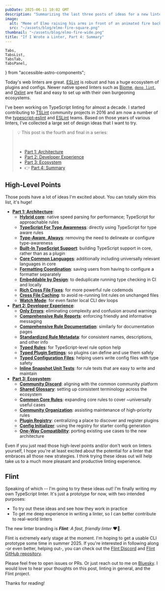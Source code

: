 ```yaml
---
pubDate: 2025-06-11 10:02 GMT
description: "Summarizing the last three posts of ideas for a new linter, along with next steps for its Flint prototype."
image:
  alt: "Meme of Elmo raising his arms in front of an animated fire background"
  src: "~/assets/blog/elmo-fire-square.png"
thumbnail: "~/assets/blog/elmo-fire-wide.png"
title: "If I Wrote a Linter, Part 4: Summary"
---
```


	Tabs,
	TabsList,
	TabsTab,
	TabsPanel,
} from "accessible-astro-components";


Today's web linters are great.
[ESLint](https://eslint.org) is robust and has a huge ecosystem of plugins and configs.
Newer native speed linters such as [Biome](https://biomejs.dev), [`deno lint`](https://lint.deno.land), and [Oxlint](https://oxc.rs/docs/guide/usage/linter.html) are fast and easy to set up with their own burgeoning ecosystems.

I've been working on TypeScript linting for almost a decade.
I started contributing to [TSLint](https://palantir.github.io/tslint) community projects in 2016 and am now a number of the [typescript-eslint](https://github.com/typescript-eslint/typescript-eslint) and [ESLint](https://github.com/eslint/eslint) teams.
Based on those years of various linters, I've collected a large set of design ideas that I want to try.

> 💡 This post is the fourth and final in a series:
>
> <br />
>
> - [Part 1: Architecture](/blog/if-i-wrote-a-linter-part-1-architecture)
> - [Part 2: Developer Experience](/blog/if-i-wrote-a-linter-part-2-developer-experience)
> - [Part 3: Ecosystem](/blog/if-i-wrote-a-linter-part-3-ecosystem)
> - 👉 [Part 4: Summary](/blog/if-i-wrote-a-linter-part-4-summary)

## High-Level Points

Those posts have a lot of ideas I'm excited about.
You can totally skim this list, it's huge!

- **[Part 1: Architecture](/blog/if-i-wrote-a-linter-part-1-architecture)**:
  - **[Hybrid core](/blog/if-i-wrote-a-linter-part-1-architecture#hybrid-core)**: native speed parsing for performance; TypeScript for approachable rules
  - **[TypeScript For Type Awareness](/blog/if-i-wrote-a-linter-part-1-architecture#typescript-for-type-awareness)**: directly using TypeScript for type aware rules
  - **[Type-Aware, Always](/blog/if-i-wrote-a-linter-part-1-architecture#type-aware-always)**: removing the need to delineate or configure type-awareness
  - **[Built-In TypeScript Support](/blog/if-i-wrote-a-linter-part-1-architecture#built-in-typescript-support)**: building TypeScript support in core, rather than as a plugin
  - **[Core Common Languages](/blog/if-i-wrote-a-linter-part-1-architecture#core-common-languages)**: additionally including universally relevant languages in core
  - **[Formatting Coordination](/blog/if-i-wrote-a-linter-part-1-architecture#formatting-coordination)**: saving users from having to configure a formatter separately
  - **[Embeddable by Design](/blog/if-i-wrote-a-linter-part-1-architecture#embeddable-by-design)**: to deduplicate running type checking in CI and locally
  - **[Rich Cross File Fixes](/blog/if-i-wrote-a-linter-part-1-architecture#rich-cross-file-fixes)**: for more powerful rule codemods
  - **[Cross File Caching](/blog/if-i-wrote-a-linter-part-1-architecture#cross-file-caching)**: to avoid re-running lint rules on unchanged files
  - **[Watch Mode](/blog/if-i-wrote-a-linter-part-1-architecture#watch-mode)**: for even faster local CLI dev loops
- **[Part 2: Developer Experience](/blog/if-i-wrote-a-linter-part-2-developer-experience)**:
  - **[Only Errors](/blog/if-i-wrote-a-linter-part-2-developer-experience#only-errors)**: eliminating complexity and confusion around warnings
  - **[Comprehensive Rule Reports](/blog/if-i-wrote-a-linter-part-2-developer-experience#comprehensive-rule-reports)**: enforcing friendly and informative messaging
  - **[Comprehensive Rule Documentation](/blog/if-i-wrote-a-linter-part-2-developer-experience#comprehensive-rule-documentation)**: similarly for documentation pages
  - **[Standardized Rule Metadata](/blog/if-i-wrote-a-linter-part-2-developer-experience#standardized-rule-metadata)**: for consistent names, descriptions, and other info
  - **[Typed Rules](/blog/if-i-wrote-a-linter-part-2-developer-experience#typed-rules)**: for TypeScript-level rule option help
  - **[Typed Plugin Settings](/blog/if-i-wrote-a-linter-part-2-developer-experience#typed-plugin-settings)**: so plugins can define and use them safely
  - **[Typed Configuration Files](/blog/if-i-wrote-a-linter-part-2-developer-experience#typed-configuration-files)**: helping users write config files with type safety
  - **[Inline Snapshot Unit Tests](/blog/if-i-wrote-a-linter-part-2-developer-experience#inline-snapshot-unit-tests)**: for rule tests that are easy to write and maintain
- **[Part 3: Ecosystem](/blog/if-i-wrote-a-linter-part-3-ecosystem)**:
  - **[Community Discord](/blog/if-i-wrote-a-linter-part-3-ecosystem#community-discord)**: aligning with the common community platform
  - **[Shared Glossary](/blog/if-i-wrote-a-linter-part-3-ecosystem#shared-glossary)**: setting up consistent terminology across the ecosystem
  - **[Common Core Rules](/blog/if-i-wrote-a-linter-part-3-ecosystem#common-core-rules)**: expanding core rules to cover ~universally useful cases
  - **[Community Organization](/blog/if-i-wrote-a-linter-part-3-ecosystem#community-organization)**: assisting maintenance of high-priority rules
  - **[Plugin Registry](/blog/if-i-wrote-a-linter-part-3-ecosystem#plugin-registry)**: centralizing a place to discover and register plugins
  - **[Config Initializer](/blog/if-i-wrote-a-linter-part-3-ecosystem#config-initializer)**: using the registry for starter config generation
  - **[One-Way Compatibility](/blog/if-i-wrote-a-linter-part-3-ecosystem#one-way-compatibility)**: porting existing use cases to the new architecture

Even if you just read those high-level points and/or don't work on linters yourself, I hope you're at least excited about the potential for a linter that embraces all those new strategies.
I think trying these ideas out will help take us to a much more pleasant and productive linting experience.

## Flint

Speaking of which -- I'm going to try these ideas out!
I'm finally writing my own TypeScript linter.
It's just a prototype for now, with two intended purposes:

- To try out these ideas and see how they work in practice
- To get me deep experience in writing a linter, so I can better contribute to real-world linters

The new linter branding is _**Flint**: A fast, friendly linter_ ❤️‍🔥.

Flint is extremely early stage at the moment.
I'm hoping to get a usable CLI prototype some time in summer 2025.
If you're interested in following along -or even better, helping out-, you can check out the [Flint Discord](https://discord.gg/rdC2XPCmn5) and [Flint GitHub repository](https://github.com/JoshuaKGoldberg/flint).

Please feel free to open issues or PRs.
Or just reach out to me on [Bluesky](https://bsky.app/profile/joshuakgoldberg.com).
I would love to hear your thoughts on this post, linting in general, and the Flint project.

Thanks for reading!

<LabeledVideo
	alt="Meme of Elmo raising his arms in front of an animated fire background."
	description="Prototyping a new linter while working on multiple existing projects. It's chaos out here."
	original="https://tenor.com/view/excited-fuego-gif-26833875"
	src={elmoFire}
/>
